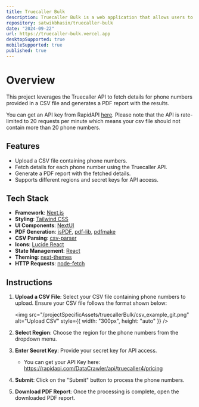 ```yaml
---
title: Truecaller Bulk
description: Truecaller Bulk is a web application that allows users to look up multiple phone numbers on Truecaller in one go
repository: satwikbhasin/truecaller-bulk
date: "2024-09-22"
url: https://truecaller-bulk.vercel.app
desktopSupported: true
mobileSupported: true
published: true
---
```


# Overview

This project leverages the Truecaller API to fetch details for phone numbers provided in a CSV file and generates a PDF report with the results.

You can get an API key from RapidAPI [here](https://rapidapi.com/DataCrawler/api/truecaller4). Please note that the API is rate-limited to 20 requests per minute which means your csv file should not contain more than 20 phone numbers.

## Features

- Upload a CSV file containing phone numbers.
- Fetch details for each phone number using the Truecaller API.
- Generate a PDF report with the fetched details.
- Supports different regions and secret keys for API access.

## Tech Stack

- **Framework**: [Next.js](https://nextjs.org/)
- **Styling**: [Tailwind CSS](https://tailwindcss.com/)
- **UI Components**: [NextUI](https://nextui.org/)
- **PDF Generation**: [jsPDF](https://github.com/parallax/jsPDF), [pdf-lib](https://github.com/Hopding/pdf-lib), [pdfmake](https://github.com/bpampuch/pdfmake)
- **CSV Parsing**: [csv-parser](https://github.com/mafintosh/csv-parser)
- **Icons**: [Lucide React](https://lucide.dev/)
- **State Management**: [React](https://reactjs.org/)
- **Theming**: [next-themes](https://github.com/pacocoursey/next-themes)
- **HTTP Requests**: [node-fetch](https://github.com/node-fetch/node-fetch)

## Instructions

1. **Upload a CSV File**: Select your CSV file containing phone numbers to upload. Ensure your CSV file follows the format shown below:

   <img
     src="/projectSpecificAssets/truecallerBulk/csv_example_git.png"
     alt="Upload CSV"
     style={{ width: "300px", height: "auto" }}
   />

2. **Select Region**: Choose the region for the phone numbers from the dropdown menu.

3. **Enter Secret Key**: Provide your secret key for API access.
    - You can get your API Key here: https://rapidapi.com/DataCrawler/api/truecaller4/pricing

4. **Submit**: Click on the "Submit" button to process the phone numbers.

5. **Download PDF Report**: Once the processing is complete, open the downloaded PDF report.
